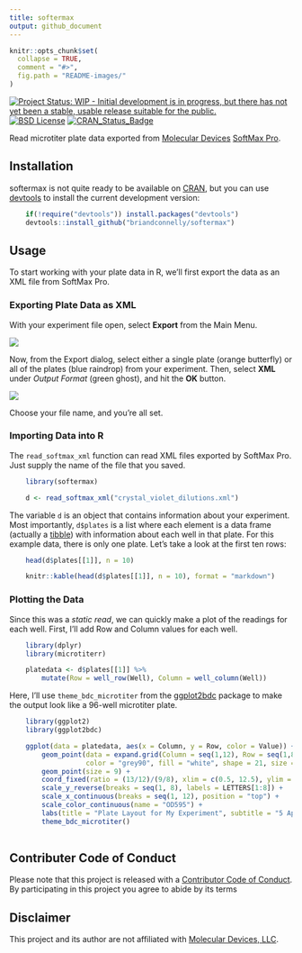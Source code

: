 ```yaml
---
title: softermax
output: github_document
---
```


<!-- README.md is generated from README.Rmd. Please edit that file -->

```r
knitr::opts_chunk$set(
  collapse = TRUE,
  comment = "#>",
  fig.path = "README-images/"
)
```

[![Project Status: WIP - Initial development is in progress, but there has not yet been a stable, usable release suitable for the public.](http://www.repostatus.org/badges/latest/wip.svg)](http://www.repostatus.org/#wip)
[![BSD License](https://img.shields.io/badge/license-BSD-brightgreen.svg)](https://opensource.org/licenses/BSD-2-Clause)
[![CRAN_Status_Badge](http://www.r-pkg.org/badges/version/softermax)](https://cran.r-project.org/package=softermax)

Read microtiter plate data exported from [Molecular Devices](https://www.moleculardevices.com) [SoftMax Pro](https://www.moleculardevices.com/systems/microplate-readers/softmax-pro-7-software).


## Installation

softermax is not quite ready to be available on [CRAN](http://cran.r-project.org), but you can use [devtools](http://cran.r-project.org/web/packages/devtools/index.html) to install the current development version:

```r
    if(!require("devtools")) install.packages("devtools")
    devtools::install_github("briandconnelly/softermax")
```


## Usage

To start working with your plate data in R, we'll first export the data as an XML file from SoftMax Pro.


### Exporting Plate Data as XML

With your experiment file open, select **Export** from the Main Menu.

![](README-images/main_menu.png)

Now, from the Export dialog, select either a single plate (orange butterfly) or all of the plates (blue raindrop) from your experiment.
Then, select **XML** under *Output Format* (green ghost), and hit the **OK** button.

![](README-images/export_details.png)

Choose your file name, and you're all set.


### Importing Data into R

The `read_softmax_xml` function can read XML files exported by SoftMax Pro.
Just supply the name of the file that you saved.

```r
    library(softermax)

    d <- read_softmax_xml("crystal_violet_dilutions.xml")
```

The variable `d` is an object that contains information about your experiment.
Most importantly, `d$plates` is a list where each element is a data frame (actually a [tibble](https://cran.r-project.org/package=tibble)) with information about each well in that plate.
For this example data, there is only one plate.
Let's take a look at the first ten rows:

```r
    head(d$plates[[1]], n = 10)
```

```r
    knitr::kable(head(d$plates[[1]], n = 10), format = "markdown")
```


### Plotting the Data

Since this was a *static read*, we can quickly make a plot of the readings for each well.
First, I'll add Row and Column values for each well.

```r
    library(dplyr)
    library(microtiterr)

    platedata <- d$plates[[1]] %>%
        mutate(Row = well_row(Well), Column = well_column(Well))
```


Here, I'll use `theme_bdc_microtiter` from the [ggplot2bdc](https://github.com/briandconnelly/ggplot2bdc) package to make the output look like a 96-well microtiter plate.



```r
    library(ggplot2)
    library(ggplot2bdc)

    ggplot(data = platedata, aes(x = Column, y = Row, color = Value)) +
        geom_point(data = expand.grid(Column = seq(1,12), Row = seq(1,8)),
                   color = "grey90", fill = "white", shape = 21, size = 8) +
        geom_point(size = 9) +
        coord_fixed(ratio = (13/12)/(9/8), xlim = c(0.5, 12.5), ylim = c(0.6, 8.4)) +
        scale_y_reverse(breaks = seq(1, 8), labels = LETTERS[1:8]) +
        scale_x_continuous(breaks = seq(1, 12), position = "top") +
        scale_color_continuous(name = "OD595") +
        labs(title = "Plate Layout for My Experiment", subtitle = "5 April 2017") +
        theme_bdc_microtiter()
    

```



## Contributer Code of Conduct

Please note that this project is released with a [Contributor Code of Conduct](CONDUCT.md). By participating in this project you agree to abide by its terms


## Disclaimer

This project and its author are not affiliated with [Molecular Devices, LLC](https://www.moleculardevices.com).
